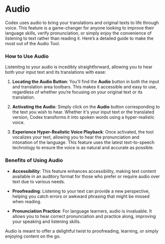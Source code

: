 # Audio

Codex uses audio to bring your translations and original texts to life through voice. This feature is a game-changer for anyone looking to improve their language skills, verify pronunciation, or simply enjoy the convenience of listening to text rather than reading it. Here’s a detailed guide to make the most out of the Audio Tool.

### How to Use Audio

Listenitng to your audio is incedibly straightforward, allowing you to hear both your input text and its translations with ease:

1. **Locating the Audio Button**: You'll find the **Audio** button in both the input and translation area toolbars. This makes it accessible and easy to use, regardless of whether you’re focusing on your original text or its translation.

1. **Activating the Audio**: Simply click on the **Audio** button corresponding to the text you wish to hear. Whether it's your input text or the translated version, Codex transforms it into spoken words using a hyper-realistic voice.

1. **Experience Hyper-Realistic Voice Playback**: Once activated, the tool vocalizes your text, allowing you to hear the pronunciation and intonation of the language. This feature uses the latest text-to-speech technology to ensure the voice is as natural and accurate as possible.

### Benefits of Using Audio

- **Accessibility**: This feature enhances accessibility, making text content available in an auditory format for those who prefer or require audio over text due to various needs.

- **Proofreading**: Listening to your text can provide a new perspective, helping you catch errors or awkward phrasing that might be missed when reading.

- **Pronunciation Practice**: For language learners, audio is invaluable. It allows you to hear correct pronunciation and practice along, improving your speaking and listening skills.

Audio is meant to offer a delightful twist to proofreading, learning, or simply enjoying content on the go.